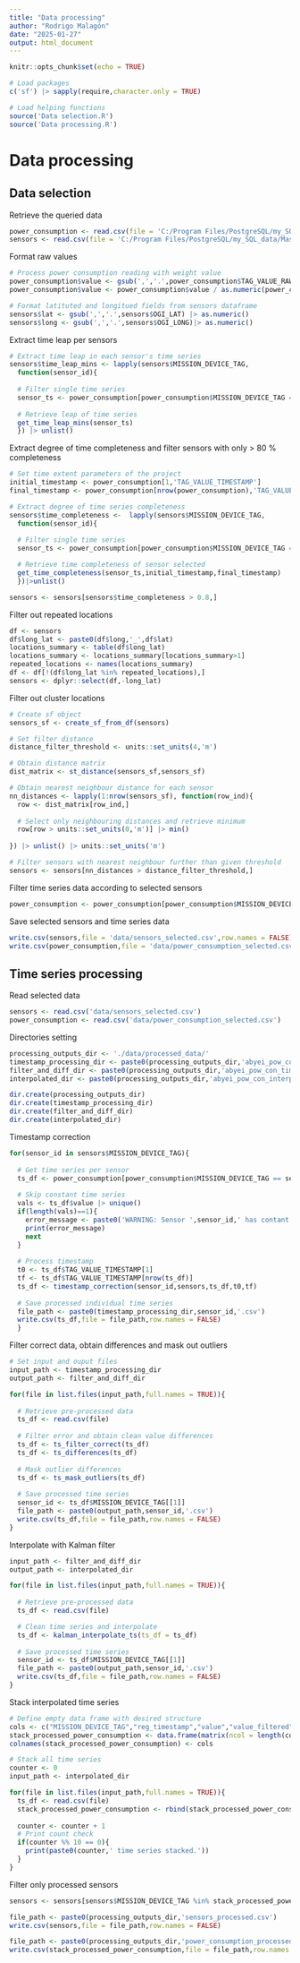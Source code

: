 ```yaml
---
title: "Data processing"
author: "Rodrigo Malagón"
date: "2025-01-27"
output: html_document
---
```


```r
knitr::opts_chunk$set(echo = TRUE)

# Load packages
c('sf') |> sapply(require,character.only = TRUE)

# Load helping functions
source('Data selection.R')
source('Data processing.R')
```

# Data processing


## Data selection
Retrieve the queried data
```r
power_consumption <- read.csv(file = 'C:/Program Files/PostgreSQL/my_SQL_data/Master thesis SQL data/query_outputs/abyei_l2_ts_values_pow_con.csv')
sensors <- read.csv(file = 'C:/Program Files/PostgreSQL/my_SQL_data/Master thesis SQL data/query_outputs/abyei_l2_sensors_pow_con.csv')
```

Format raw values
```r
# Process power consumption reading with weight value
power_consumption$value <- gsub(',','.',power_consumption$TAG_VALUE_RAW)|> as.numeric()
power_consumption$value <- power_consumption$value / as.numeric(power_consumption$TAG_WEIGHT)

# Format latituted and longitued fields from sensors dataframe
sensors$lat <- gsub(',','.',sensors$OGI_LAT) |> as.numeric()
sensors$long <- gsub(',','.',sensors$OGI_LONG)|> as.numeric()
```

Extract time leap per sensors
```r
# Extract time leap in each sensor's time series
sensors$time_leap_mins <- lapply(sensors$MISSION_DEVICE_TAG,
  function(sensor_id){
  
  # Filter single time series
  sensor_ts <- power_consumption[power_consumption$MISSION_DEVICE_TAG == sensor_id,]
  
  # Retrieve leap of time series
  get_time_leap_mins(sensor_ts)
  }) |> unlist()
```

Extract degree of time completeness and filter sensors with only > 80 % completeness
```r
# Set time extent parameters of the project
initial_timestamp <- power_consumption[1,'TAG_VALUE_TIMESTAMP']
final_timestamp <- power_consumption[nrow(power_consumption),'TAG_VALUE_TIMESTAMP']

# Extract degree of time series completeness
sensors$time_completeness <-  lapply(sensors$MISSION_DEVICE_TAG,
  function(sensor_id){
  
  # Filter single time series
  sensor_ts <- power_consumption[power_consumption$MISSION_DEVICE_TAG == sensor_id,]

  # Retrieve time completeness of sensor selected
  get_time_completeness(sensor_ts,initial_timestamp,final_timestamp)
  })|>unlist()

sensors <- sensors[sensors$time_completeness > 0.8,]
```

Filter out repeated locations
```r
df <- sensors
df$long_lat <- paste0(df$long,'_',df$lat)
locations_summary <- table(df$long_lat)
locations_summary <- locations_summary[locations_summary>1]
repeated_locations <- names(locations_summary)
df <- df[!(df$long_lat %in% repeated_locations),]
sensors <- dplyr::select(df,-long_lat)
```

Filter out cluster locations
```r
# Create sf object
sensors_sf <- create_sf_from_df(sensors)

# Set filter distance
distance_filter_threshold <- units::set_units(4,'m')

# Obtain distance matrix 
dist_matrix <- st_distance(sensors_sf,sensors_sf)

# Obtain nearest neighbour distance for each sensor
nn_distances <- lapply(1:nrow(sensors_sf), function(row_ind){
  row <- dist_matrix[row_ind,]
  
  # Select only neighbouring distances and retrieve minimum
  row[row > units::set_units(0,'m')] |> min()
  
}) |> unlist() |> units::set_units('m')

# Filter sensors with nearest neighbour further than given threshold
sensors <- sensors[nn_distances > distance_filter_threshold,]
```


Filter time series data according to selected sensors
```r
power_consumption <- power_consumption[power_consumption$MISSION_DEVICE_TAG %in% sensors$MISSION_DEVICE_TAG,]
```


Save selected sensors and time series data
```r
write.csv(sensors,file = 'data/sensors_selected.csv',row.names = FALSE)
write.csv(power_consumption,file = 'data/power_consumption_selected.csv',row.names = FALSE)
```




## Time series processing
Read selected data
```r
sensors <- read.csv('data/sensors_selected.csv')
power_consumption <- read.csv('data/power_consumption_selected.csv')
```



Directories setting
```r
processing_outputs_dir <- './data/processed_data/'
timestamp_processing_dir <- paste0(processing_outputs_dir,'abyei_pow_con_processed_timestamp/')
filter_and_diff_dir <- paste0(processing_outputs_dir,'abyei_pow_con_time_series_diffs/')
interpolated_dir <- paste0(processing_outputs_dir,'abyei_pow_con_interpolated_time_series_diffs/')

dir.create(processing_outputs_dir)
dir.create(timestamp_processing_dir)
dir.create(filter_and_diff_dir)
dir.create(interpolated_dir)
```


Timestamp correction
```r
for(sensor_id in sensors$MISSION_DEVICE_TAG){
  
  # Get time series per sensor
  ts_df <- power_consumption[power_consumption$MISSION_DEVICE_TAG == sensor_id,]
  
  # Skip constant time series
  vals <- ts_df$value |> unique() 
  if(length(vals)==1){
    error_message <- paste0('WARNING: Sensor ',sensor_id,' has contant values! Time series skipped.')
    print(error_message)
    next
  }
  
  # Process timestamp
  t0 <- ts_df$TAG_VALUE_TIMESTAMP[1]
  tf <- ts_df$TAG_VALUE_TIMESTAMP[nrow(ts_df)]
  ts_df <- timestamp_correction(sensor_id,sensors,ts_df,t0,tf)
  
  # Save processed individual time series
  file_path <- paste0(timestamp_processing_dir,sensor_id,'.csv')
  write.csv(ts_df,file = file_path,row.names = FALSE)
  }
```

Filter correct data, obtain differences and mask out outliers
```r
# Set input and ouput files
input_path <- timestamp_processing_dir
output_path <- filter_and_diff_dir

for(file in list.files(input_path,full.names = TRUE)){
  
  # Retrieve pre-processed data
  ts_df <- read.csv(file)
  
  # Filter error and obtain clean value differences
  ts_df <- ts_filter_correct(ts_df)
  ts_df <- ts_differences(ts_df)
  
  # Mask outlier differences
  ts_df <- ts_mask_outliers(ts_df)
  
  # Save processed time series
  sensor_id <- ts_df$MISSION_DEVICE_TAG[[1]]
  file_path <- paste0(output_path,sensor_id,'.csv')
  write.csv(ts_df,file = file_path,row.names = FALSE)
}
```

Interpolate with Kalman filter
```r
input_path <- filter_and_diff_dir
output_path <- interpolated_dir

for(file in list.files(input_path,full.names = TRUE)){
    
  # Retrieve pre-processed data
  ts_df <- read.csv(file)

  # Clean time series and interpolate
  ts_df <- kalman_interpolate_ts(ts_df = ts_df)
  
  # Save processed time series
  sensor_id <- ts_df$MISSION_DEVICE_TAG[[1]]
  file_path <- paste0(output_path,sensor_id,'.csv')
  write.csv(ts_df,file = file_path,row.names = FALSE)
}
```


Stack interpolated time series
```r
# Define empty data frame with desired structure
cols <- c("MISSION_DEVICE_TAG","reg_timestamp","value","value_filtered",'value_diff_raw',"value_diff","value_diff_interpolated")
stack_processed_power_consumption <- data.frame(matrix(ncol = length(cols),nrow = 0))
colnames(stack_processed_power_consumption) <- cols

# Stack all time series
counter <- 0
input_path <- interpolated_dir

for(file in list.files(input_path,full.names = TRUE)){
  ts_df <- read.csv(file)
  stack_processed_power_consumption <- rbind(stack_processed_power_consumption,ts_df)
  
  counter <- counter + 1
  # Print count check
  if(counter %% 10 == 0){
    print(paste0(counter,' time series stacked.'))
  }
}
```


Filter only processed sensors
```r
sensors <- sensors[sensors$MISSION_DEVICE_TAG %in% stack_processed_power_consumption$MISSION_DEVICE_TAG,]
```


```r
file_path <- paste0(processing_outputs_dir,'sensors_processed.csv')
write.csv(sensors,file = file_path,row.names = FALSE)

file_path <- paste0(processing_outputs_dir,'power_consumption_processed.csv')
write.csv(stack_processed_power_consumption,file = file_path,row.names = FALSE)
```


